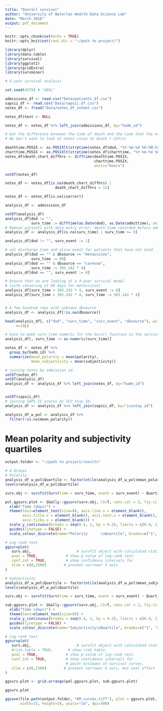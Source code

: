 ```yaml
---
title: "Overall survival"
author: "University of Waterloo Health Data Science Lab"
date: "March 2018"
output: pdf_document
---
```


```r
knitr::opts_chunk$set(echo = TRUE)
knitr::opts_knit$set(root.dir = "~/path to project/")
```

```r
library(dplyr)
library(data.table)
library(survival)
library(ggplot2)
library(gridExtra)
library(survminer)
```

```r
# 4-year survival analysis

set.seed(4375) # "HDSL"

admissions_df <- read.csv("Data/patients_df.csv")
sapsii_df <- read.csv("Data/sapsii_df.csv")
notes_df <- fread("Data/notes_df_sntmnt.csv")

notes_df$text <- NULL

notes_df <- notes_df %>% left_join(admissions_df, by="hadm_id")

# Get the difference between the time of death and the time that the note was taken.
# We don't want to look at notes close to death (~12hrs)

deathtime.POSIX <- as.POSIXlt(strptime(notes_df$dod, "%Y-%m-%d %H:%M:%S"))
charttime.POSIX <- as.POSIXlt(strptime(notes_df$charttime, "%Y-%m-%d %H:%M:%S"))
notes_df$death_chart_diffhrs <- difftime(deathtime.POSIX, 
                                         charttime.POSIX, 
                                         units="hours")

setDT(notes_df)

notes_df <- notes_df[is.na(death_chart_diffhrs) | 
                       death_chart_diffhrs > 12]

notes_df <- notes_df[is.na(iserror)]

analysis_df <- admissions_df

setDT(analysis_df)
analysis_df[dod != "", 
            surv_time := difftime(as.Date(dod), as.Date(admittime), units="days")]
# Remove patients with data entry error: death time recorded before admission.
analysis_df <- analysis_df[is.na(surv_time) | surv_time >= 0]

analysis_df[dod != "", surv_event := 1]

# set discharge time and alive event for patients that have not died.
analysis_df[dod == "" & dbsource == "metavision", 
            surv_time := 90]
analysis_df[dod == "" & dbsource == "carevue", 
            surv_time := 365.242 * 4]
analysis_df[dod == "", surv_event := 0]

# Ensure that we are looking at a 4-year survival model 
# (with censoring at 90 days for metavision)
analysis_df[surv_time > 365.242 * 4, surv_event := 0]
analysis_df[surv_time > 365.242 * 4, surv_time := 365.242 * 4]


# A few hundred rows with unknown dbsource
analysis_df <- analysis_df[!is.na(dbsource)]

head(analysis_df[, c("dod", "surv_time", "surv_event", "dbsource"), with=FALSE],
     n=15L)

# have to make surv_time numeric for the Surv() function in the survival package
analysis_df[, surv_time := as.numeric(surv_time)]

notes_df <- notes_df %>% 
  group_by(hadm_id) %>% 
  summarize(mean_polarity = mean(polarity),
            mean_subjectivity = mean(subjectivity))

# joining notes by admission id.
setDT(notes_df)
setDT(analysis_df)
analysis_df <- analysis_df %>% left_join(notes_df, by="hadm_id")


setDT(sapsii_df)
# joining SAPS II scores by ICU stay ID.
analysis_df <- analysis_df %>% left_join(sapsii_df, by="icustay_id")

analysis_df_w_pol <- analysis_df %>%
  filter(!is.na(mean_polarity))
```

# Mean polarity and subjectivity quartiles

```r
output.folder <- "~/path to project/results"

# 4 Groups
# Polarity
analysis_df_w_pol$Quartile <- factor(ntile(analysis_df_w_pol$mean_polarity, 4))
levels(analysis_df_w_pol$Quartile)

surv.obj <- survfit(Surv(time = surv_time, event = surv_event) ~ Quartile, data=analysis_df_w_pol)

pol.ggsurv.plot <- GGally::ggsurv(surv.obj, CI=T, cens.col = 2, lty.ci = 3) + 
  xlab("Time (days)") + 
  theme(text=element_text(size=8), axis.line.x = element_blank(),
        axis.title.x = element_blank(), axis.text.x = element_blank(), 
        axis.ticks.x = element_blank()) + 
  scale_y_continuous(breaks = seq(0.4, 1, by = 0.2), limits = c(0.4, 1)) +
  guides(linetype = FALSE) + 
  scale_colour_discrete(name="Polarity      \nQuartile", breaks=c("1", "2", "3", "4")) 

# Log-rank test
ggsurvplot(
   surv.obj,                     # survfit object with calculated statistics.
   pval = TRUE,             # show p-value of log-rank test.
   conf.int = TRUE,         # show confidence intervals for 
   xlim = c(0,1500)        # present narrower X axis
)

# Subjectivity
analysis_df_w_pol$Quartile <- factor(ntile(analysis_df_w_pol$mean_subjectivity, 4))
levels(analysis_df_w_pol$Quartile)

surv.obj <- survfit(Surv(time = surv_time, event = surv_event) ~ Quartile, data=analysis_df_w_pol)

sub.ggsurv.plot <- GGally::ggsurv(surv.obj, CI=T, cens.col = 2, lty.ci = 3) + 
  xlab("Time (days)") + 
  theme(text=element_text(size=8)) + 
  scale_y_continuous(breaks = seq(0.4, 1, by = 0.2), limits = c(0.4, 1)) +
  guides(linetype = FALSE) +
  scale_colour_discrete(name="Subjectivity\nQuartile", breaks=c("1", "2", "3", "4")) 

# Log-rank test
ggsurvplot(
   surv.obj,                     # survfit object with calculated statistics.
   #risk.table = TRUE,       # show risk table.
   pval = TRUE,             # show p-value of log-rank test.
   conf.int = TRUE,         # show confidence intervals for 
                            # point estimaes of survival curves.
   xlim = c(0,1500)        # present narrower X axis, but nsot affect
)

ggsurv.plot <- grid.arrange(pol.ggsurv.plot, sub.ggsurv.plot)

ggsurv.plot

ggsave(file.path(output.folder, "KM_curves.tiff"), plot = ggsurv.plot, 
       width=15, height=10, units="cm", dpi=300) 

```
